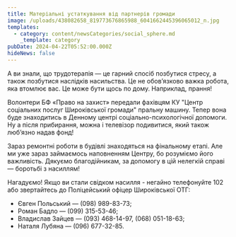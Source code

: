 ```yaml
---
title: Матеріальні устаткування від партнерів громади
image: /uploads/438082658_819773676865988_6041662445396065012_n.jpg
templates:
  - category: content/newsCategories/social_sphere.md
    _template: category
pubDate: 2024-04-22T05:52:00.000Z
hideNews: false
---
```


А ви знали, що трудотерапія — це гарний спосіб позбутися стресу, а також позбутися наслідків насильства. Це не обов’язково важка робота, яка втомлює вас. Це може бути щось по дому. Наприклад, прання!

Волонтери БФ «Право на захист» передали фахівцям КУ "Центр соціальних послуг Широківської громади" пральну машину. Тепер вона буде знаходитись в Денному центрі соціально-психологічної допомоги. Ну а після прибирання, можна і телевізор подивитися, який також люб’язно надав фонд!

Зараз ремонтні роботи в будівлі знаходяться на фінальному етапі. Але ми уже зараз займаємось наповненням Центру, бо розуміємо його важливість. Дякуємо благодійникам, за допомогу в цій нелегкій справі — боротьбі з насиллям! 

Нагадуємо! Якщо ви стали свідком насилля - негайно телефонуйте 102 або звертайтесь до Поліцейський офіцер Широківської ОТГ:

* Євген Польський — (098) 989-83-73;
* Роман Бадло — (099) 315-53-46;
* Владислав Зайцев — (093) 468-14-97, (068) 051-18-63;
* Наталя Лубяна — (096) 677-32-85.
